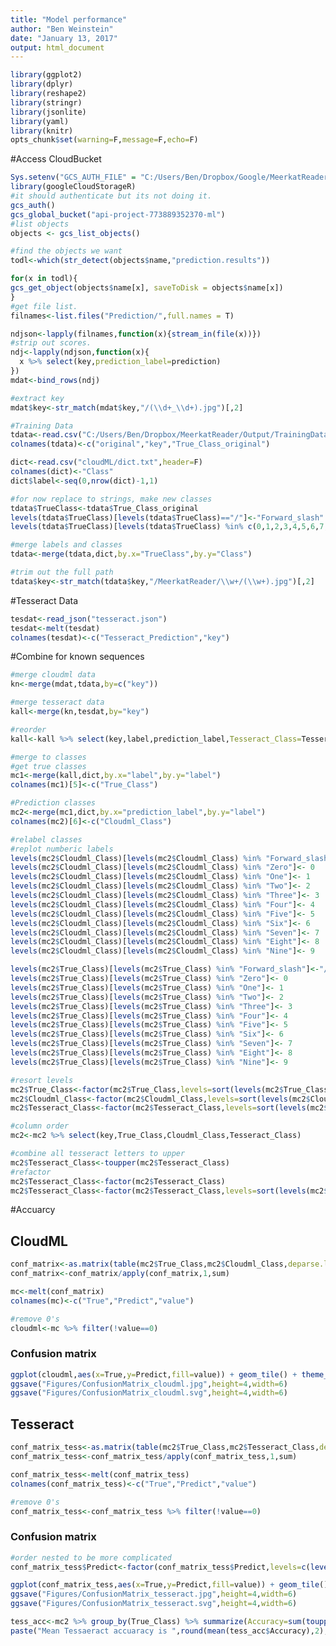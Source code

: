 ```yaml
---
title: "Model performance"
author: "Ben Weinstein"
date: "January 13, 2017"
output: html_document
---
```


```r
library(ggplot2)
library(dplyr)
library(reshape2)
library(stringr)
library(jsonlite)
library(yaml)
library(knitr)
opts_chunk$set(warning=F,message=F,echo=F)
```

#Access CloudBucket

```r
Sys.setenv("GCS_AUTH_FILE" = "C:/Users/Ben/Dropbox/Google/MeerkatReader-9fbf10d1e30c.json")
library(googleCloudStorageR)
#it should authenticate but its not doing it.
gcs_auth()
gcs_global_bucket("api-project-773889352370-ml")
#list objects
objects <- gcs_list_objects()

#find the objects we want
todl<-which(str_detect(objects$name,"prediction.results"))

for(x in todl){
gcs_get_object(objects$name[x], saveToDisk = objects$name[x])
}
#get file list.
filnames<-list.files("Prediction/",full.names = T)
```

```r
ndjson<-lapply(filnames,function(x){stream_in(file(x))})
#strip out scores.
ndj<-lapply(ndjson,function(x){
  x %>% select(key,prediction_label=prediction)
})
mdat<-bind_rows(ndj)

#extract key
mdat$key<-str_match(mdat$key,"/(\\d+_\\d+).jpg")[,2]
```

```r
#Training Data
tdata<-read.csv("C:/Users/Ben/Dropbox/MeerkatReader/Output/TrainingData.csv",header=F)
colnames(tdata)<-c("original","key","True_Class_original")

dict<-read.csv("cloudML/dict.txt",header=F)
colnames(dict)<-"Class"
dict$label<-seq(0,nrow(dict)-1,1)

#for now replace to strings, make new classes
tdata$TrueClass<-tdata$True_Class_original
levels(tdata$TrueClass)[levels(tdata$TrueClass)=="/"]<-"Forward_slash"
levels(tdata$TrueClass)[levels(tdata$TrueClass) %in% c(0,1,2,3,4,5,6,7,8,9)]<-c("Zero","One","Two","Three","Four","Five","Six","Seven","Eight","Nine")

#merge labels and classes
tdata<-merge(tdata,dict,by.x="TrueClass",by.y="Class")

#trim out the full path
tdata$key<-str_match(tdata$key,"/MeerkatReader/\\w+/(\\w+).jpg")[,2]
```

#Tesseract Data

```r
tesdat<-read_json("tesseract.json")
tesdat<-melt(tesdat)
colnames(tesdat)<-c("Tesseract_Prediction","key")
```

#Combine for known sequences
```r
#merge cloudml data
kn<-merge(mdat,tdata,by=c("key"))

#merge tesseract data
kall<-merge(kn,tesdat,by="key")

#reorder
kall<-kall %>% select(key,label,prediction_label,Tesseract_Class=Tesseract_Prediction)

#merge to classes
#get true classes
mc1<-merge(kall,dict,by.x="label",by.y="label")
colnames(mc1)[5]<-c("True_Class")

#Prediction classes
mc2<-merge(mc1,dict,by.x="prediction_label",by.y="label")
colnames(mc2)[6]<-c("Cloudml_Class")

#relabel classes
#replot numberic labels
levels(mc2$Cloudml_Class)[levels(mc2$Cloudml_Class) %in% "Forward_slash"]<-"\\/"
levels(mc2$Cloudml_Class)[levels(mc2$Cloudml_Class) %in% "Zero"]<- 0
levels(mc2$Cloudml_Class)[levels(mc2$Cloudml_Class) %in% "One"]<- 1
levels(mc2$Cloudml_Class)[levels(mc2$Cloudml_Class) %in% "Two"]<- 2
levels(mc2$Cloudml_Class)[levels(mc2$Cloudml_Class) %in% "Three"]<- 3
levels(mc2$Cloudml_Class)[levels(mc2$Cloudml_Class) %in% "Four"]<- 4
levels(mc2$Cloudml_Class)[levels(mc2$Cloudml_Class) %in% "Five"]<- 5
levels(mc2$Cloudml_Class)[levels(mc2$Cloudml_Class) %in% "Six"]<- 6
levels(mc2$Cloudml_Class)[levels(mc2$Cloudml_Class) %in% "Seven"]<- 7
levels(mc2$Cloudml_Class)[levels(mc2$Cloudml_Class) %in% "Eight"]<- 8
levels(mc2$Cloudml_Class)[levels(mc2$Cloudml_Class) %in% "Nine"]<- 9

levels(mc2$True_Class)[levels(mc2$True_Class) %in% "Forward_slash"]<-"//"
levels(mc2$True_Class)[levels(mc2$True_Class) %in% "Zero"]<- 0
levels(mc2$True_Class)[levels(mc2$True_Class) %in% "One"]<- 1
levels(mc2$True_Class)[levels(mc2$True_Class) %in% "Two"]<- 2
levels(mc2$True_Class)[levels(mc2$True_Class) %in% "Three"]<- 3
levels(mc2$True_Class)[levels(mc2$True_Class) %in% "Four"]<- 4
levels(mc2$True_Class)[levels(mc2$True_Class) %in% "Five"]<- 5
levels(mc2$True_Class)[levels(mc2$True_Class) %in% "Six"]<- 6
levels(mc2$True_Class)[levels(mc2$True_Class) %in% "Seven"]<- 7
levels(mc2$True_Class)[levels(mc2$True_Class) %in% "Eight"]<- 8
levels(mc2$True_Class)[levels(mc2$True_Class) %in% "Nine"]<- 9

#resort levels
mc2$True_Class<-factor(mc2$True_Class,levels=sort(levels(mc2$True_Class)))
mc2$Cloudml_Class<-factor(mc2$Cloudml_Class,levels=sort(levels(mc2$Cloudml_Class)))
mc2$Tesseract_Class<-factor(mc2$Tesseract_Class,levels=sort(levels(mc2$Tesseract_Class)))

#column order 
mc2<-mc2 %>% select(key,True_Class,Cloudml_Class,Tesseract_Class)

#combine all tesseract letters to upper
mc2$Tesseract_Class<-toupper(mc2$Tesseract_Class)
#refactor
mc2$Tesseract_Class<-factor(mc2$Tesseract_Class)
mc2$Tesseract_Class<-factor(mc2$Tesseract_Class,levels=sort(levels(mc2$Tesseract_Class)))
```

#Accuarcy

## CloudML

```r
conf_matrix<-as.matrix(table(mc2$True_Class,mc2$Cloudml_Class,deparse.level = 2))
conf_matrix<-conf_matrix/apply(conf_matrix,1,sum)

mc<-melt(conf_matrix)
colnames(mc)<-c("True","Predict","value")

#remove 0's
cloudml<-mc %>% filter(!value==0)
```

### Confusion matrix

```r

ggplot(cloudml,aes(x=True,y=Predict,fill=value)) + geom_tile() + theme_bw() + scale_fill_continuous(low="blue",high="red",labels=scales::percent) + labs(x="True",y="Predicted",fill="Accuracy") + ggtitle("CloudML")
ggsave("Figures/ConfusionMatrix_cloudml.jpg",height=4,width=6)
ggsave("Figures/ConfusionMatrix_cloudml.svg",height=4,width=6)

```

## Tesseract

```r
conf_matrix_tess<-as.matrix(table(mc2$True_Class,mc2$Tesseract_Class,deparse.level = 2))
conf_matrix_tess<-conf_matrix_tess/apply(conf_matrix_tess,1,sum)

conf_matrix_tess<-melt(conf_matrix_tess)
colnames(conf_matrix_tess)<-c("True","Predict","value")

#remove 0's
conf_matrix_tess<-conf_matrix_tess %>% filter(!value==0)
```

### Confusion matrix

```r
#order nested to be more complicated 
conf_matrix_tess$Predict<-factor(conf_matrix_tess$Predict,levels=c(levels(conf_matrix_tess$True),levels(conf_matrix_tess$Predict)[!levels(conf_matrix_tess$Predict) %in% levels(conf_matrix_tess$True)]))

ggplot(conf_matrix_tess,aes(x=True,y=Predict,fill=value)) + geom_tile() + theme_bw() + scale_fill_continuous(low="blue",high="red",labels=scales::percent) + labs(x="True",y="Predicted",fill="Accuracy") + ggtitle("Tesseract")
ggsave("Figures/ConfusionMatrix_tesseract.jpg",height=4,width=6)
ggsave("Figures/ConfusionMatrix_tesseract.svg",height=4,width=6)

```

```r
tess_acc<-mc2 %>% group_by(True_Class) %>% summarize(Accuracy=sum(toupper(as.character(Tesseract_Class))==toupper(as.character(True_Class)))/n()) %>% mutate(Accuracy=round(Accuracy,2))
paste("Mean Tessaeract accuaracy is ",round(mean(tess_acc$Accuracy),2),sep="")
```